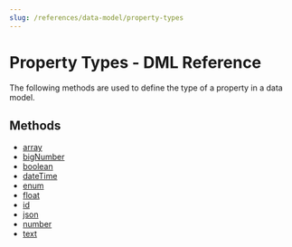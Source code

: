 ```yaml
---
slug: /references/data-model/property-types
---
```



# Property Types - DML Reference

The following methods are used to define the type of a property in a data model.

## Methods

- [array](../Property_Types/methods/dml.Property_Types.array/page.mdx)
- [bigNumber](../Property_Types/methods/dml.Property_Types.bigNumber/page.mdx)
- [boolean](../Property_Types/methods/dml.Property_Types.boolean/page.mdx)
- [dateTime](../Property_Types/methods/dml.Property_Types.dateTime/page.mdx)
- [enum](../Property_Types/methods/dml.Property_Types.enum/page.mdx)
- [float](../Property_Types/methods/dml.Property_Types.float/page.mdx)
- [id](../Property_Types/methods/dml.Property_Types.id/page.mdx)
- [json](../Property_Types/methods/dml.Property_Types.json/page.mdx)
- [number](../Property_Types/methods/dml.Property_Types.number/page.mdx)
- [text](../Property_Types/methods/dml.Property_Types.text/page.mdx)
